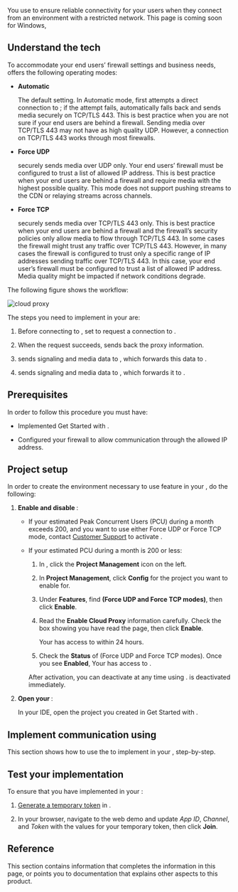 

You use <Vg k="COMPANY" /> <Vg k="CP"/> to ensure reliable connectivity for your users when they connect from an environment with a restricted network.
<PlatformWrapper platform="windows">
This page is coming soon for Windows,
</PlatformWrapper>
<PlatformWrapper notAllowed="windows">
## Understand the tech

To accommodate your end users’ firewall settings and business needs, <Vg k="CP"/> offers the following operating modes:

-   **Automatic**

    The default setting. In Automatic mode, <Vpd k="SDK" /> first attempts a direct connection to <Vg k="AGORA_BACKEND" />; if the attempt fails, <Vpd k="SDK" /> automatically falls back and sends media securely on TCP/TLS 443. This is best practice when you are not sure if your end users are
    behind a firewall. Sending media over TCP/TLS 443 may not have as high quality UDP. However, a connection on TCP/TLS 443 works through most firewalls.

-   **Force UDP**

    <Vpd k="SDK" /> securely sends media over UDP only. Your end users’ firewall must be configured to trust a list of <Link to = "../../{{product.PATH}}/reference/cloud-proxy-allowed-ips">allowed IP address</Link>.
    This is best practice when your end users are behind a firewall and require media with the highest possible quality. This mode does not support pushing streams to the CDN or relaying streams across
    channels.

-   **Force TCP**

    <Vpd k="SDK" /> securely sends media over TCP/TLS 443 only. This is best practice when your end users are behind a firewall and the firewall’s security policies only allow media to flow through
    TCP/TLS 443. In some cases the firewall might trust any traffic over TCP/TLS 443. However, in many cases the firewall is configured to trust only a specific range of IP addresses sending traffic over TCP/TLS 443. In this case, your end user’s firewall must be
    configured to trust a list of <Link to = "../../{{product.PATH}}/reference/cloud-proxy-allowed-ips">allowed IP address</Link>. Media quality might be impacted if network conditions degrade.

The following figure shows the <Vg k="CP"/> workflow:

![cloud proxy](/images/video-sdk/cloud-proxy.svg)

The steps you need to implement in your <Vpl k="CLIENT" /> are:

1.  Before connecting to <Vg k="AGORA_BACKEND" />, set <Vpd k="SDK" /> to request a connection to <Vg k="CP"/>.

2.  When the request succeeds, <Vg k="CP"/> sends back the proxy information.

3.  <Vpd k="SDK" /> sends signaling and media data to <Vg k="CP"/>, which forwards this data to <Vg k="AGORA_BACKEND" />.

4.  <Vg k="AGORA_BACKEND" /> sends signaling and media data to <Vg k="CP"/>, which forwards it to <Vpd k="SDK" />.

## Prerequisites

In order to follow this procedure you must have:

-   Implemented <Link to="../get-started/get-started-sdk">Get Started with <Vpd k="NAME"/></Link>.

-   Configured your firewall to allow communication through the <Vg k="CP"/> <Link to = "../../{{product.PATH}}/reference/cloud-proxy-allowed-ips">allowed IP address</Link>.


## Project setup

In order to create the environment necessary to use <Vg k="CP"/> feature in your <Vpl k="CLIENT" />, do the following:

1.  **Enable and disable <Vg k="CP"/>**:

    -   If your estimated Peak Concurrent Users (PCU) during a month exceeds 200, and you want to use either Force UDP or Force TCP
        mode, contact [<Vg k="COMPANY" /> Customer Support](mailto:support@agora.io) to activate <Vg k="CP"/>.

    -   If your estimated PCU during a month is 200 or less:

        1.  In [<Vg k="CONSOLE" />](https://console.agora.io/), click the **Project Management** icon on the left.

        2.  In **Project Management**, click **Config** for the project you want to enable <Vg k="CP"/> for.

        3.  Under **Features**, find **<Vg k="CP"/> (Force UDP and Force TCP modes)**, then click **Enable**.

        4.  Read the **Enable Cloud Proxy** information carefully. Check the box showing you have read the page, then click
            **Enable**.

            Your <Vpl k="CLIENT" /> has access to <Vg k="CP"/> within 24 hours.

        5.  Check the **Status** of <Vg k="CP"/> (Force UDP and Force TCP modes). Once you see **Enabled**, Your <Vpl k="CLIENT" /> has access to <Vg k="CP"/>.

        After activation, you can deactivate <Vg k="CP"/> at any time using [<Vg k="CONSOLE" />](https://console.agora.io/). <Vg k="CP"/> is deactivated immediately.

2.  **Open your <Vpl k="CLIENT" />**:

    In your IDE, open the project you created in <Link to="../get-started/get-started-sdk">Get Started with <Vpd k="NAME"/></Link>.

## Implement communication using <Vg k="CP"/>

This section shows how to use the <Vpd k="SDK" /> to implement <Vg k="CP"/> in your <Vpl k="CLIENT" />, step-by-step.

<ProjectImplement/>

## Test your implementation

To ensure that you have implemented <Vg k="CP"/> in your <Vg k="CLIENT" />:

1.  [Generate a temporary token](../reference/manage-agora-account#generate-a-temporary-token) in <Vg k="CONSOLE" /> .

2. In your browser, navigate to the <Link target="_blank" to="{{Global.DEMO_BASIC_VIDEO_CALL_URL}}"><Vg k="COMPANY" /> web demo</Link> and update _App ID_, _Channel_, and _Token_ with the values for your temporary token, then click **Join**.


<ProjectTest/>

## Reference

This section contains information that completes the information in this page, or points you to documentation that explains other aspects to this
product.

<Reference/>
</PlatformWrapper>